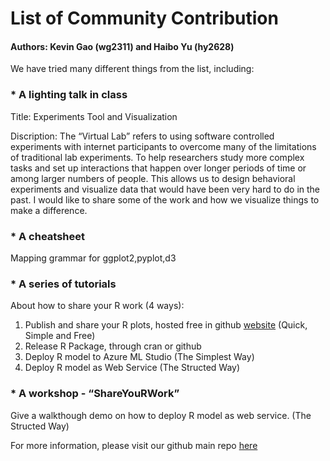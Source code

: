# List of Community Contribution

#### Authors: Kevin Gao (wg2311) and Haibo Yu (hy2628)

We have tried many different things from the list, including:

### * A lighting talk in class

  Title: Experiments Tool and Visualization
  
  Discription: The "Virtual Lab" refers to using software controlled experiments with internet participants to overcome many of the limitations of traditional lab experiments. To help researchers study more complex tasks and set up interactions that happen over longer periods of time or among larger numbers of people. This allows us to design behavioral experiments and visualize data that would have been very hard to do in the past. I would like to share some of the work and how we visualize things to make a difference.

### * A cheatsheet 

  Mapping grammar for ggplot2,pyplot,d3 

### * A series of tutorials

  About how to share your R work (4 ways):
  
  1. Publish and share your R plots, hosted free in github [website](https://columbia-dsi.github.io) (Quick, Simple and Free)
  2. Release R Package, through cran or github
  3. Deploy R model to Azure ML Studio (The Simplest Way)
  4. Deploy R model as Web Service (The Structed Way)

### * A workshop - "ShareYouRWork"

  Give a walkthough demo on how to deploy R model as web service. (The Structed Way)


For more information, please visit our github main repo [here](https://github.com/columbia-dsi/edav_community)